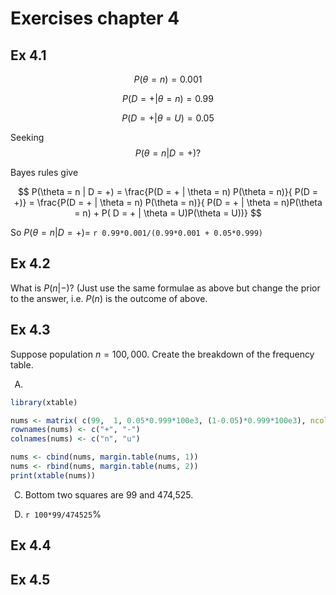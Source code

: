 Exercises chapter 4
===================

Ex 4.1
------

$$
P(\theta = n) = 0.001
$$

$$
P(D = + | \theta = n) = 0.99
$$

$$
P(D = + | \theta = U) = 0.05
$$

Seeking
$$
P(\theta = n | D = +)?
$$

Bayes rules give

$$
P(\theta = n | D = +) = \frac{P(D = + | \theta = n) P(\theta = n)}{ P(D = +)} = \frac{P(D = + | \theta = n) P(\theta = n)}{ P(D = + | \theta = n)P(\theta = n) + P( D = + | \theta = U)P(\theta = U))}
$$

So $P(\theta = n | D = +) =$ `r 0.99*0.001/(0.99*0.001 + 0.05*0.999)`


Ex 4.2
------

What is $P(n|-)$? (Just use the same formulae as above but change the prior to the answer, i.e. $P(n)$ is the outcome of above.

Ex 4.3
------

Suppose population $n = 100,000$. Create the breakdown of the frequency table.

A)

```r
library(xtable)

nums <- matrix( c(99,  1, 0.05*0.999*100e3, (1-0.05)*0.999*100e3), ncol=2 )
rownames(nums) <- c("+", "-")
colnames(nums) <- c("n", "u")

nums <- cbind(nums, margin.table(nums, 1))
nums <- rbind(nums, margin.table(nums, 2))
print(xtable(nums))
```

C) Bottom two squares are 99 and 474,525.

D) `r 100*99/474525`%
 

Ex 4.4
------


Ex 4.5
------



